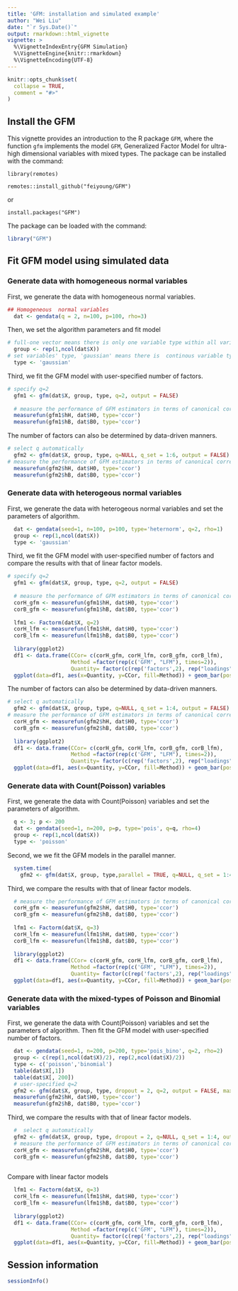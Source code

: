 ```yaml
---
title: 'GFM: installation and simulated example'
author: "Wei Liu"
date: "`r Sys.Date()`"
output: rmarkdown::html_vignette
vignette: >
  %\VignetteIndexEntry{GFM Simulation}
  %\VignetteEngine{knitr::rmarkdown}
  %\VignetteEncoding{UTF-8}
---
```


```r
knitr::opts_chunk$set(
  collapse = TRUE,
  comment = "#>"
)
```



## Install the GFM
This vignette provides an introduction to the R package `GFM`, where the function `gfm` implements the model `GFM`, Generalized Factor Model for ultra-high dimensional variables with mixed types.
The package can be installed with the command:

`library(remotes)`

`remotes::install_github("feiyoung/GFM")`

or

`install.packages("GFM")`

The package can be loaded with the command:
```r
library("GFM")
```

## Fit GFM model using simulated data
### Generate data with  homogeneous  normal variables
First, we generate the data with  homogeneous  normal variables.
```r
## Homogeneous  normal variables
  dat <- gendata(q = 2, n=100, p=100, rho=3)
```
Then, we set the algorithm parameters and fit model
```r
# full-one vector means there is only one variable type within all variables.
  group <- rep(1,ncol(dat$X)) 
# set variables' type, 'gaussian' means there is  continous variable type.
  type <- 'gaussian' 
```
Third, we fit the GFM model with user-specified number of factors.
```r
# specify q=2
  gfm1 <- gfm(dat$X, group, type, q=2, output = FALSE)
  
  # measure the performance of GFM estimators in terms of canonical correlations
  measurefun(gfm1$hH, dat$H0, type='ccor')
  measurefun(gfm1$hB, dat$B0, type='ccor')
```
The number of factors can also be determined by data-driven manners.
```r
# select q automatically
  gfm2 <- gfm(dat$X, group, type, q=NULL, q_set = 1:6, output = FALSE)
# measure the performance of GFM estimators in terms of canonical correlations
  measurefun(gfm2$hH, dat$H0, type='ccor')
  measurefun(gfm2$hB, dat$B0, type='ccor')
```


### Generate data with  heterogeous normal variables
First, we generate the data with  heterogeous  normal variables and set the parameters of algorithm.
```r
  dat <- gendata(seed=1, n=100, p=100, type='heternorm', q=2, rho=1)
  group <- rep(1,ncol(dat$X))
  type <- 'gaussian'
```

Third, we fit the GFM model with user-specified number of factors and compare the results with that of linear factor models.
```r
# specify q=2
  gfm1 <- gfm(dat$X, group, type, q=2, output = FALSE)
  
  # measure the performance of GFM estimators in terms of canonical correlations
  corH_gfm <- measurefun(gfm1$hH, dat$H0, type='ccor')
  corB_gfm <- measurefun(gfm1$hB, dat$B0, type='ccor')
  
  lfm1 <- Factorm(dat$X, q=2)
  corH_lfm <- measurefun(lfm1$hH, dat$H0, type='ccor')
  corB_lfm <- measurefun(lfm1$hB, dat$B0, type='ccor')
  
  library(ggplot2)
  df1 <- data.frame(CCor= c(corH_gfm, corH_lfm, corB_gfm, corB_lfm),
                    Method =factor(rep(c('GFM', "LFM"), times=2)),
                    Quantity= factor(c(rep('factors',2), rep("loadings", 2))))
  ggplot(data=df1, aes(x=Quantity, y=CCor, fill=Method)) + geom_bar(position = "dodge", stat="identity",width = 0.5)
```

The number of factors can also be determined by data-driven manners.
```r
# select q automatically
  gfm2 <- gfm(dat$X, group, type, q=NULL, q_set = 1:4, output = FALSE)
# measure the performance of GFM estimators in terms of canonical correlations
  corH_gfm <- measurefun(gfm2$hH, dat$H0, type='ccor')
  corB_gfm <- measurefun(gfm2$hB, dat$B0, type='ccor')
  
  library(ggplot2)
  df1 <- data.frame(CCor= c(corH_gfm, corH_lfm, corB_gfm, corB_lfm),
                    Method =factor(rep(c('GFM', "LFM"), times=2)),
                    Quantity= factor(c(rep('factors',2), rep("loadings", 2))))
  ggplot(data=df1, aes(x=Quantity, y=CCor, fill=Method)) + geom_bar(position = "dodge", stat="identity",width = 0.5)
```

### Generate data with  Count(Poisson) variables
First, we generate the data with  Count(Poisson) variables and set the parameters of algorithm.
```r
  q <- 3; p <- 200
  dat <- gendata(seed=1, n=200, p=p, type='pois', q=q, rho=4)
  group <- rep(1,ncol(dat$X))
  type <- 'poisson'
```

Second, we we fit the GFM models in the parallel manner. 
```r
  system.time(
    gfm2 <- gfm(dat$X, group, type,parallel = TRUE, q=NULL, q_set = 1:4, output = FALSE, fast_version = TRUE))
```

Third, we compare the results with that of linear factor models.
```r

  # measure the performance of GFM estimators in terms of canonical correlations
  corH_gfm <- measurefun(gfm2$hH, dat$H0, type='ccor')
  corB_gfm <- measurefun(gfm2$hB, dat$B0, type='ccor')
  
  lfm1 <- Factorm(dat$X, q=3)
  corH_lfm <- measurefun(lfm1$hH, dat$H0, type='ccor')
  corB_lfm <- measurefun(lfm1$hB, dat$B0, type='ccor')
  
  library(ggplot2)
  df1 <- data.frame(CCor= c(corH_gfm, corH_lfm, corB_gfm, corB_lfm),
                    Method =factor(rep(c('GFM', "LFM"), times=2)),
                    Quantity= factor(c(rep('factors',2), rep("loadings", 2))))
  ggplot(data=df1, aes(x=Quantity, y=CCor, fill=Method)) + geom_bar(position = "dodge", stat="identity",width = 0.5)
```


### Generate data with  the mixed-types of Poisson and Binomial variables
First, we generate the data with  Count(Poisson) variables and set the parameters of algorithm. Then fit the GFM model with user-specified number of factors.
```r
  dat <- gendata(seed=1, n=200, p=200, type='pois_bino', q=2, rho=2)
  group <- c(rep(1,ncol(dat$X)/2), rep(2,ncol(dat$X)/2))
  type <- c('poisson','binomial')
  table(dat$X[,1])
  table(dat$X[, 200])
  # user-specified q=2
  gfm2 <- gfm(dat$X, group, type, dropout = 2, q=2, output = FALSE, maxIter=5)
  measurefun(gfm2$hH, dat$H0, type='ccor')
  measurefun(gfm2$hB, dat$B0, type='ccor')
```


Third, we compare the results with that of linear factor models.
```r
  #  select q automatically
  gfm2 <- gfm(dat$X, group, type, dropout = 2, q=NULL, q_set = 1:4, output = FALSE)
  # measure the performance of GFM estimators in terms of canonical correlations
  corH_gfm <- measurefun(gfm2$hH, dat$H0, type='ccor')
  corB_gfm <- measurefun(gfm2$hB, dat$B0, type='ccor')
  
```
Compare with linear factor models
```r
  lfm1 <- Factorm(dat$X, q=3)
  corH_lfm <- measurefun(lfm1$hH, dat$H0, type='ccor')
  corB_lfm <- measurefun(lfm1$hB, dat$B0, type='ccor')
  
  library(ggplot2)
  df1 <- data.frame(CCor= c(corH_gfm, corH_lfm, corB_gfm, corB_lfm),
                    Method =factor(rep(c('GFM', "LFM"), times=2)),
                    Quantity= factor(c(rep('factors',2), rep("loadings", 2))))
  ggplot(data=df1, aes(x=Quantity, y=CCor, fill=Method)) + geom_bar(position = "dodge", stat="identity",width = 0.5)
```
## Session information
```r
sessionInfo()
```
